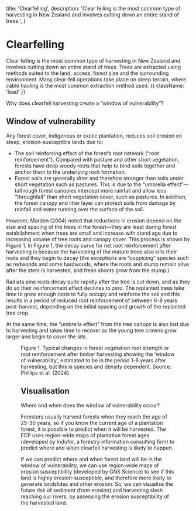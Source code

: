 
  title: 'Clearfelling',
  description:
    'Clear felling is the most common type of harvesting in New Zealand and involves cutting down an entire stand of trees.',
}

# Clearfelling

Clear felling is the most common type of harvesting in New Zealand and involves cutting down an entire stand of trees. Trees are extracted using methods suited to the land, access, forest size and the surrounding environment. Many clear-fell operations take place on steep terrain, where cable hauling is the most common extraction method used. {{ className: 'lead' }}

<Note>
    Why does clearfell harvesting create a “window of vulnerability”?
</Note>

## Window of vulnerability

Any forest cover, indigenous or exotic plantation, reduces soil erosion on steep, erosion-susceptible lands due to: 

- The soil reinforcing effect of the forest’s root network (“root reinforcement”).  Compared with pasture and other short vegetation, forests have deep woody roots that help to bind soils together and anchor them to the underlying rock formation.
- Forest soils are generally drier and therefore stronger than soils under short vegetation such as pastures. This is due to the “umbrella effect”— tall rough forest canopies intercept more rainfall and allow less “throughfall” than short vegetation cover, such as pastures.  In addition, the forest canopy and litter layer can protect soils from damage by rainfall and water running over the surface of the soil.

However, Marden (2004) noted that reductions in erosion depend on the size and spacing of the trees in the forest—they are least during forest establishment when trees are small and increase with stand age due to increasing volume of tree roots and canopy cover.  This process is shown by Figure 1.    In Figure 1, the decay curve for net root reinforcement after harvesting is because the harvesting of the mature trees also kills their roots and they begin to decay (the exceptions are “coppicing” species such as redwoods and some hardwoods, where the roots and stump remain alive after the stem is harvested, and fresh shoots grow from the stump.)

Radiata pine roots decay quite rapidly after the tree is cut down, and as they do so their reinforcement effect declines to zero.   The replanted trees take time to grow enough roots to fully occupy and reinforce the soil and this results in a period of reduced root reinforcement of between 6-8 years post-harvest, depending on the initial spacing and growth of the replanted tree crop.

At the same time, the “umbrella effect” from the tree canopy is also lost due to harvesting and takes time to recover as the young tree crowns grow larger and begin to cover the site.

<Figure src={wov} alt="The window of vulnerability" caption="The window of vulnerability diagram" />

Figure 1. Typical changes in forest vegetation root strength or root reinforcement after timber harvesting showing the ‘window of vulnerability’, estimated to be in the period 1-6 years after harvesting, but this is species and density dependent. Source: Phillips et al. (2024).

## Visualisation

<Note>
    Where and when does the window of vulnerability occur?
</Note>

Foresters usually harvest forests when they reach the age of 25-30 years, so if you know the current age of a plantation forest, it is possible to predict when it will be harvested.  The FCP uses region-wide maps of plantation forest ages (developed by Indufor, a forestry information consulting firm) to predict where and when clearfell harvesting is likely to happen.  

If we can predict where and when forest land will be in the window of vulnerability, we can use region-wide maps of erosion susceptibility (developed by GNS Science) to see if this land is highly erosion-susceptible, and therefore more likely to generate landslides and other erosion. So, we can visualise the future risk of sediment (from erosion) and harvesting slash reaching our rivers, by assessing the erosion susceptibility of the harvested land.
